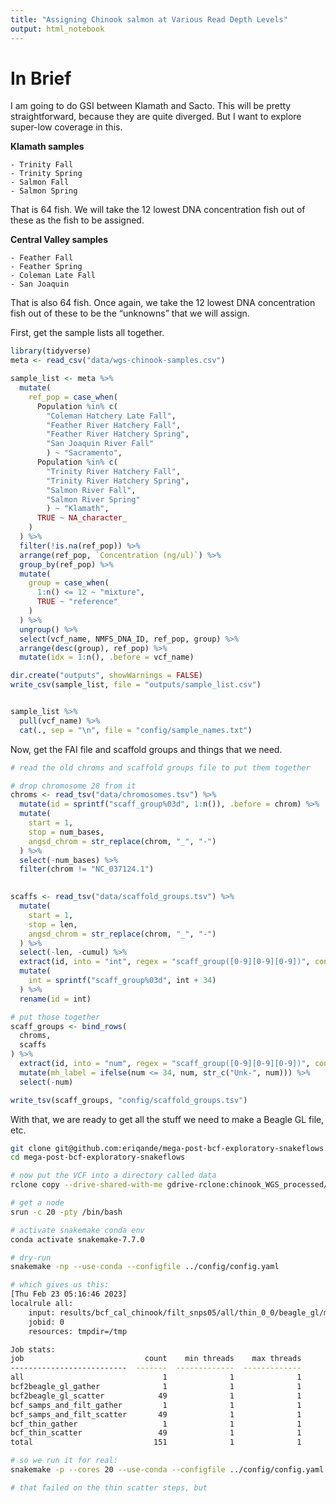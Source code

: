 ```yaml
---
title: "Assigning Chinook salmon at Various Read Depth Levels"
output: html_notebook
---
```


# In Brief

I am going to do GSI between Klamath and Sacto.  This will be pretty
straightforward, because they are quite diverged.  But I want to explore
super-low coverage in this.

**Klamath samples**
    
    - Trinity Fall
    - Trinity Spring
    - Salmon Fall
    - Salmon Spring

That is 64 fish.  We will take the 12 lowest DNA concentration fish out of these
as the fish to be assigned.

**Central Valley samples**

    - Feather Fall
    - Feather Spring
    - Coleman Late Fall
    - San Joaquin
    
That is also 64 fish. Once again, we take the 12 lowest DNA concentration fish
out of these to be the "unknowns" that we will assign.


First, get the sample lists all together.
```r
library(tidyverse)
meta <- read_csv("data/wgs-chinook-samples.csv")

sample_list <- meta %>%
  mutate(
    ref_pop = case_when(
      Population %in% c(
        "Coleman Hatchery Late Fall", 
        "Feather River Hatchery Fall", 
        "Feather River Hatchery Spring",
        "San Joaquin River Fall"
        ) ~ "Sacramento",
      Population %in% c(
        "Trinity River Hatchery Fall",
        "Trinity River Hatchery Spring",
        "Salmon River Fall",
        "Salmon River Spring"
        ) ~ "Klamath",
      TRUE ~ NA_character_
    )
  ) %>%
  filter(!is.na(ref_pop)) %>%
  arrange(ref_pop, `Concentration (ng/ul)`) %>%
  group_by(ref_pop) %>%
  mutate(
    group = case_when(
      1:n() <= 12 ~ "mixture",
      TRUE ~ "reference"
    )
  ) %>%
  ungroup() %>%
  select(vcf_name, NMFS_DNA_ID, ref_pop, group) %>%
  arrange(desc(group), ref_pop) %>% 
  mutate(idx = 1:n(), .before = vcf_name)

dir.create("outputs", showWarnings = FALSE)
write_csv(sample_list, file = "outputs/sample_list.csv")


sample_list %>% 
  pull(vcf_name) %>%
  cat(., sep = "\n", file = "config/sample_names.txt")

```

Now, get the FAI file and scaffold groups and things that we need.
```r
# read the old chroms and scaffold groups file to put them together

# drop chromosome 28 from it
chroms <- read_tsv("data/chromosomes.tsv") %>%
  mutate(id = sprintf("scaff_group%03d", 1:n()), .before = chrom) %>%
  mutate(
    start = 1,
    stop = num_bases, 
    angsd_chrom = str_replace(chrom, "_", "-")
  ) %>%
  select(-num_bases) %>%
  filter(chrom != "NC_037124.1")
  

scaffs <- read_tsv("data/scaffold_groups.tsv") %>%
  mutate(
    start = 1,
    stop = len,
    angsd_chrom = str_replace(chrom, "_", "-")
  ) %>%
  select(-len, -cumul) %>%
  extract(id, into = "int", regex = "scaff_group([0-9][0-9][0-9])", convert = TRUE) %>%
  mutate(
    int = sprintf("scaff_group%03d", int + 34)
  ) %>%
  rename(id = int)

# put those together
scaff_groups <- bind_rows(
  chroms,
  scaffs
) %>%
  extract(id, into = "num", regex = "scaff_group([0-9][0-9][0-9])", convert = TRUE, remove = FALSE) %>%
  mutate(mh_label = ifelse(num <= 34, num, str_c("Unk-", num))) %>%
  select(-num)

write_tsv(scaff_groups, "config/scaffold_groups.tsv")

```




With that, we are ready to get all the stuff we need to make a Beagle GL file, etc.
```sh
git clone git@github.com:eriqande/mega-post-bcf-exploratory-snakeflows.git
cd mega-post-bcf-exploratory-snakeflows

# now put the VCF into a directory called data
rclone copy --drive-shared-with-me gdrive-rclone:chinook_WGS_processed/aa-DeCorrupted-Single-Big-VCF data

# get a node
srun -c 20 -pty /bin/bash

# activate snakemake conda env
conda activate snakemake-7.7.0

# dry-run
snakemake -np --use-conda --configfile ../config/config.yaml

# which gives us this:
[Thu Feb 23 05:16:46 2023]
localrule all:
    input: results/bcf_cal_chinook/filt_snps05/all/thin_0_0/beagle_gl/maf_0.05/beagle-gl/beagle-gl.gz
    jobid: 0
    resources: tmpdir=/tmp

Job stats:
job                           count    min threads    max threads
--------------------------  -------  -------------  -------------
all                               1              1              1
bcf2beagle_gl_gather              1              1              1
bcf2beagle_gl_scatter            49              1              1
bcf_samps_and_filt_gather         1              1              1
bcf_samps_and_filt_scatter       49              1              1
bcf_thin_gather                   1              1              1
bcf_thin_scatter                 49              1              1
total                           151              1              1

# so we run it for real:
snakemake -p --cores 20 --use-conda --configfile ../config/config.yaml

# that failed on the thin scatter steps, but 
```